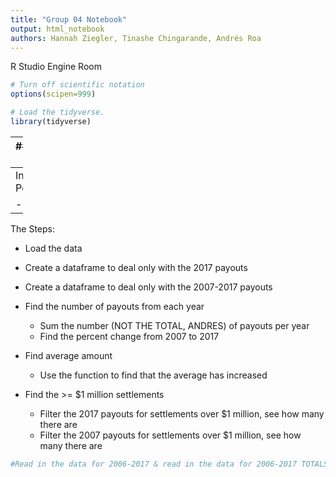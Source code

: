 ```yaml
---
title: "Group 04 Notebook"
output: html_notebook
authors: Hannah Ziegler, Tinashe Chingarande, Andrés Roa
---
```


R Studio Engine Room
```r
# Turn off scientific notation
options(scipen=999)

# Load the tidyverse.
library(tidyverse)
```
---
###MILESTONE 02###

Chosen paragraph:

“Beyond the mammoth cases, a pileup of other large payouts has padded the tab, a Times analysis of city payouts found. 

While the ##total number of payouts has dipped over time##, 

the ##average amount has increased.##

Last budget year, the city paid out 30 settlements of $1 million or more — five times as many as a decade before.”

--
Individual Data Points to ID:

- Payouts data
--
The Steps:

- Load the data

- Create a dataframe to deal only with the 2017 payouts
- Create a dataframe to deal only with the 2007-2017 payouts
- Find the number of payouts from each year
  - Sum the number (NOT THE TOTAL, ANDRES) of payouts per year
  - Find the percent change from 2007 to 2017
  
- Find average amount
  - Use the <mean> function to find that the average has increased
  
- Find the >= $1 million settlements   
  - Filter the 2017 payouts for settlements over $1 million, see how many there are
  - Filter the 2007 payouts for settlements over $1 million, see how many there are
 



```r
#Read in the data for 2006-2017 & read in the data for 2006-2017 TOTALS

```




